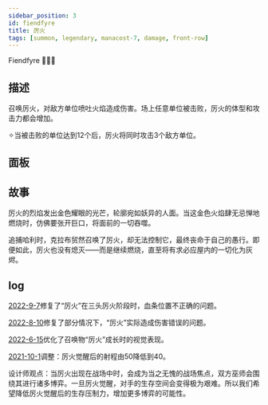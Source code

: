 ```yaml
---
sidebar_position: 3
id: fiendfyre
title: 厉火
tags: [summon, legendary, manacost-7, damage, front-row]
---
```


Fiendfyre 🔱🔥🐲

<!--truncate-->



<CardBasics cardKey={id}/>


## 描述

召唤厉火，对敌方单位喷吐火焰造成伤害。场上任意单位被击败，厉火的体型和攻击力都会增加。

✧当被击败的单位达到12个后，厉火将同时攻击3个敌方单位。

## 面板


<LevelComponent/>


<CardDynamicTable cardKey={id}/>


<CardComplexTable cardKey={id}/>


## 故事

厉火的烈焰发出金色耀眼的光芒，轮廓宛如妖异的人面。当这金色火焰肆无忌惮地燃烧时，仿佛要张开巨口，将面前的一切吞噬。

追捕哈利时，克拉布贸然召唤了厉火，却无法控制它，最终丧命于自己的愚行。即便如此，厉火也没有熄灭——而是继续燃烧，直至将有求必应屋内的一切化为灰烬。


## log

[2022-9-7](/blog/220907-update-annc#fix)修复了“厉火”在三头厉火阶段时，血条位置不正确的问题。

[2022-8-10](/blog/220810-update-annc#fix)修复了部分情况下，“厉火”实际造成伤害错误的问题。

[2022-6-15](/blog/220615-update-annc#optimization)优化了召唤物“厉火”成长时的视觉表现。

[2021-10-1](/blog/211001-update-annc#adjustment)调整：厉火觉醒后的射程由50降低到40。

设计师观点：当厉火出现在战场中时，会成为当之无愧的战场焦点，双方巫师会围绕其进行诸多博弈。一旦厉火觉醒，对手的生存空间会变得极为艰难。所以我们希望降低厉火觉醒后的生存压制力，增加更多博弈的可能性。

